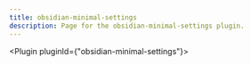 ---
title: obsidian-minimal-settings
description: Page for the obsidian-minimal-settings plugin.
---


<Plugin pluginId={"obsidian-minimal-settings"}></Plugin>